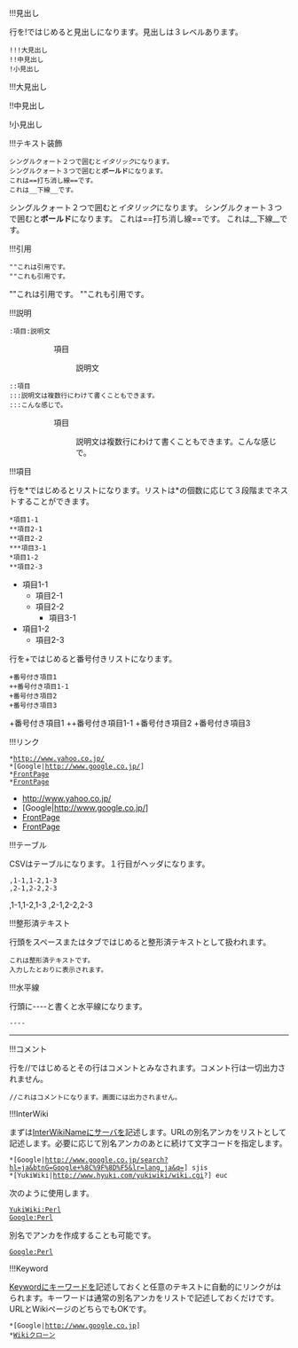 !!!見出し

行を!ではじめると見出しになります。見出しは３レベルあります。

 !!!大見出し
 !!中見出し
 !小見出し

!!!大見出し

!!中見出し

!小見出し

!!!テキスト装飾

 シングルクォート２つで囲むと''イタリック''になります。
 シングルクォート３つで囲むと'''ボールド'''になります。
 これは==打ち消し線==です。
 これは__下線__です。

シングルクォート２つで囲むと''イタリック''になります。
シングルクォート３つで囲むと'''ボールド'''になります。
これは==打ち消し線==です。
これは__下線__です。

!!!引用

 ""これは引用です。
 ""これも引用です。

""これは引用です。
""これも引用です。

!!!説明

 :項目:説明文

::項目
:::説明文

 ::項目
 :::説明文は複数行にわけて書くこともできます。
 :::こんな感じで。

::項目
:::説明文は複数行にわけて書くこともできます。こんな感じで。

!!!項目

行を*ではじめるとリストになります。リストは*の個数に応じて３段階までネストすることができます。

 *項目1-1
 **項目2-1
 **項目2-2
 ***項目3-1
 *項目1-2
 **項目2-3

*項目1-1
**項目2-1
**項目2-2
***項目3-1
*項目1-2
**項目2-3

行を+ではじめると番号付きリストになります。

 +番号付き項目1
 ++番号付き項目1-1
 +番号付き項目2
 +番号付き項目3

+番号付き項目1
++番号付き項目1-1
+番号付き項目2
+番号付き項目3

!!!リンク

 *http://www.yahoo.co.jp/
 *[Google|http://www.google.co.jp/]
 *[[FrontPage]]
 *[[トップ|FrontPage]]

*http://www.yahoo.co.jp/
*[Google|http://www.google.co.jp/]
*[[FrontPage]]
*[[トップ|FrontPage]]

!!!テーブル

CSVはテーブルになります。１行目がヘッダになります。

 ,1-1,1-2,1-3
 ,2-1,2-2,2-3

,1-1,1-2,1-3
,2-1,2-2,2-3

!!!整形済テキスト

行頭をスペースまたはタブではじめると整形済テキストとして扱われます。

 これは整形済テキストです。
 入力したとおりに表示されます。

!!!水平線

行頭に----と書くと水平線になります。

 ----

----

!!!コメント

行を//ではじめるとその行はコメントとみなされます。コメント行は一切出力されません。

 //これはコメントになります。画面には出力されません。

!!!InterWiki

まずは[[InterWikiName]]にサーバを記述します。URLの別名アンカをリストとして記述します。必要に応じて別名アンカのあとに続けて文字コードを指定します。

 *[Google|http://www.google.co.jp/search?hl=ja&btnG=Google+%8C%9F%8D%F5&lr=lang_ja&q=] sjis
 *[YukiWiki|http://www.hyuki.com/yukiwiki/wiki.cgi?] euc

次のように使用します。

 [[YukiWiki:Perl]]
 [[Google:Perl]]

別名でアンカを作成することも可能です。

 [[Googleで検索|Google:Perl]]

!!!Keyword

[[Keyword]]にキーワードを記述しておくと任意のテキストに自動的にリンクがはられます。キーワードは通常の別名アンカをリストで記述しておくだけです。URLとWikiページのどちらでもOKです。

 *[Google|http://www.google.co.jp]
 *[[Wiki|Wikiクローン]]
